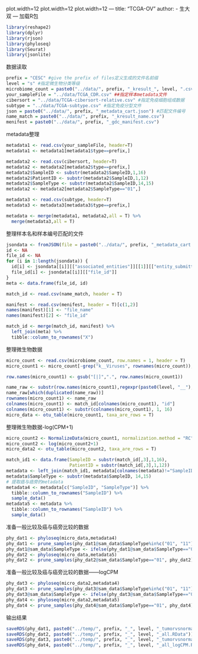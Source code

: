 plot.width=12
plot.width=12
plot.width=12
---
title: "TCGA-OV"
author:
  - 生大双
---
加载R包
```{r include=FALSE}
library(reshape2)
library(dplyr)
library(rjson)
library(phyloseq)
library(Seurat)
library(jsonlite)
```
数据读取
```{r}
prefix = "CESC" #give the prefix of files定义生成的文件名前缀
level = "s" #指定微生物分类等级
microbiome_count = paste0("../data/", prefix, "_kresult_", level, ".csv") # 微生物计数表
your_sampleFile = "../data/TCGA_CDR.csv" ##指定样本metadata文件
cibersort = "../data/TCGA-cibersort-relative.csv" #指定免疫细胞组成数据
subtype = "../data/TCGA-subtype.csv" #指定免疫分型文件
json = paste0("../data/", prefix, "_metadata_cart.json") #匹配文件编号
name_match = paste0("../data/", prefix, "_kresult_name.csv")
menifest = paste0("../data/", prefix, "_gdc_manifest.csv")
```

metadata整理
```{r}
metadata1 <- read.csv(your_sampleFile, header=T)
metadata1 <- metadata1[metadata1$type==prefix,]

metadata2 <- read.csv(cibersort, header=T)
metadata2 <- metadata2[metadata2$type==prefix,]
metadata2$SampleID <- substr(metadata2$SampleID,1,16)
metadata2$PatientID <- substr(metadata2$SampleID,1,12)
metadata2$SampleType <- substr(metadata2$SampleID,14,15)
metadata2 <- metadata2[metadata2$SampleType=="01",]

metadata3 <- read.csv(subtype, header=T)
metadata3 <- metadata3[metadata3$type==prefix,]

metadata <- merge(metadata1, metadata2,all = T) %>%
  merge(metadata3,all = T)
```

整理样本名和样本编号匹配的文件
```{r}
jsondata <- fromJSON(file = paste0("../data/", prefix, "_metadata_cart.json"))
id <- NA
file_id <- NA
for (i in 1:length(jsondata)) {
  id[i] <- jsondata[[i]][["associated_entities"]][[1]][["entity_submitter_id"]]
  file_id[i] <- jsondata[[i]][["file_id"]]
}
meta <- data.frame(file_id, id)

match_id <- read.csv(name_match, header = T)

manifest <- read.csv(menifest, header = T)[c(1,2)]
names(manifest)[1] <- "file_name"
names(manifest)[2] <- "file_id"

match_id <- merge(match_id, manifest) %>%
  left_join(meta) %>%
  tibble::column_to_rownames("X")

```

整理微生物数据
```{r}
micro_count <- read.csv(microbiome_count, row.names = 1, header = T)
micro_count1 <- micro_count[-grep("k__Viruses", rownames(micro_count)),]

row.names(micro_count1) <- gsub("[|]",".", row.names(micro_count1))

name_raw <- substr(row.names(micro_count1),regexpr(paste0(level, "__"),row.names(micro_count1)), regexpr(paste0(level, "__"), row.names(micro_count1))+300)
name_raw[which(duplicated(name_raw))]
rownames(micro_count1) <- name_raw
colnames(micro_count1) <- match_id[colnames(micro_count1), "id"]
colnames(micro_count1) <- substr(colnames(micro_count1), 1, 16)
micro_data <- otu_table(micro_count1, taxa_are_rows = T)
```

整理微生物数据-log(CPM+1)
```{r}
micro_count2 <- NormalizeData(micro_count1, normalization.method = "RC", scale.factor = 1e6, margin = 2) %>% as.matrix()
micro_count2 <- log(micro_count2+1)
micro_data2 <- otu_table(micro_count2, taxa_are_rows = T)
```


```{r}
match_id1 <- data.frame(SampleID = substr(match_id[,3],1,16),
                        PatientID = substr(match_id[,3],1,12))
metadata <- left_join(match_id1, metadata[colnames(metadata)!="SampleID"], by = "PatientID")
metadata$SampleType <- substr(metadata$SampleID, 14,15)
# 提取癌与癌旁的metadata
metadata4 <- metadata[c("SampleID", "SampleType")] %>%
  tibble::column_to_rownames("SampleID") %>%
  sample_data()
metadata5 <- metadata %>%
  tibble::column_to_rownames("SampleID") %>%
  sample_data()
```

准备一般比较及癌与癌旁比较的数据
```{r}
phy_dat1 <- phyloseq(micro_data,metadata4)
phy_dat1 <- prune_samples(phy_dat1@sam_data$SampleType%in%c("01", "11"), phy_dat1)
phy_dat1@sam_data$SampleType <- ifelse(phy_dat1@sam_data$SampleType=="01", "tumor", "normal")
phy_dat2 <- phyloseq(micro_data,metadata5) 
phy_dat2 <- prune_samples(phy_dat2@sam_data$SampleType=="01", phy_dat2)
```
准备一般比较及癌与癌旁比较的数据——logCPM
```{r}
phy_dat3 <- phyloseq(micro_data2,metadata4)
phy_dat3 <- prune_samples(phy_dat3@sam_data$SampleType%in%c("01", "11"), phy_dat3)
phy_dat3@sam_data$SampleType <- ifelse(phy_dat3@sam_data$SampleType=="01", "tumor", "normal")
phy_dat4 <- phyloseq(micro_data2,metadata5)
phy_dat4 <- prune_samples(phy_dat4@sam_data$SampleType=="01", phy_dat4)

```

输出结果
```{r}
saveRDS(phy_dat1, paste0("../temp/", prefix, "_", level, "_tumorvsnormal.RData"))
saveRDS(phy_dat2, paste0("../temp/", prefix, "_", level, "_all.RData"))
saveRDS(phy_dat3, paste0("../temp/", prefix, "_", level, "_tumorvsnormal_logCPM.RData"))
saveRDS(phy_dat4, paste0("../temp/", prefix, "_", level, "_all_logCPM.RData"))

```
